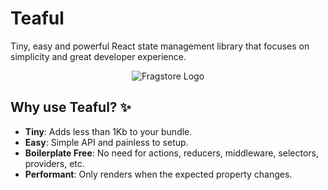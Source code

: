 
# Teaful

Tiny, easy and powerful React state management library that focuses on simplicity and great developer experience.

<center>
  <Image src="/logo.svg" alt="Fragstore Logo" width={200} height={200} />
</center>

## Why use Teaful? ✨

- **Tiny**: Adds less than 1Kb to your bundle.
- **Easy**: Simple API and painless to setup.
- **Boilerplate Free**: No need for actions, reducers, middleware, selectors, providers, etc.
- **Performant**: Only renders when the expected property changes.
